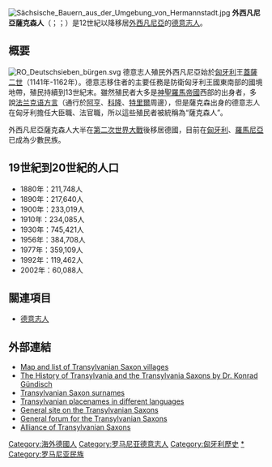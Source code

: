{{noteTA
|G1=DE
|1=zh-hans:特兰西瓦尼亚; zh-hk:外西凡尼亞; zh-tw:外西凡尼亞;
}}
[[File:Sächsische_Bauern_aus_der_Umgebung_von_Hermannstadt.jpg|right]]
'''外西凡尼亞薩克森人'''（{{lang-de|Siebenbürger Sachsen}}；{{lang-hu|Erdélyi szászok}}；{{lang-ro|Saşi}}）是12世紀以降移居[[外西凡尼亞|外西凡尼亞]]的[[德意志人|德意志人]]。

== 概要 ==
[[File:RO_Deutschsieben_bürgen.svg|right]] 
德意志人殖民外西凡尼亞始於[[匈牙利王國|匈牙利]]王[[蓋薩二世|蓋薩二世]]（1141年-1162年）。德意志移住者的主要任務是防衛匈牙利王國東南部的國境地帶，殖民持續到13世紀末。雖然殖民者大多是[[神聖羅馬帝國|神聖羅馬帝國]]西部的出身者，多說[[法兰克语|法兰克语方言]]（通行於[[阿亨|阿亨]]、[[科隆|科隆]]、[[特里爾|特里爾]]周邊），但是薩克森出身的德意志人在匈牙利擔任大臣職、法官職，所以這些殖民者被統稱為“薩克森人”。

外西凡尼亞薩克森人大半在[[第二次世界大戰|第二次世界大戰]]後移居德國，目前在[[匈牙利|匈牙利]]、[[羅馬尼亞|羅馬尼亞]]已成為少數民族。

== 19世紀到20世紀的人口 ==
* 1880年：211,748人
* 1890年：217,640人
* 1900年：233,019人
* 1910年：234,085人
* 1930年：745,421人
* 1956年：384,708人
* 1977年：359,109人
* 1992年：119,462人
* 2002年：60,088人

== 關連項目 ==
* [[德意志人|德意志人]]

== 外部連結 ==
{{commonscat|Transylvanian Saxons}}

* [http://freepages.genealogy.rootsweb.com/~bgwiehle/siebenburgen/mapframe.htm Map and list of Transylvanian Saxon villages]{{Wayback|url=http://freepages.genealogy.rootsweb.com/~bgwiehle/siebenburgen/mapframe.htm |date=20080226120343 }}
* [https://web.archive.org/web/20040707001956/http://www.sibiweb.de/geschi/7b-history.htm The History of Transylvania and the Transylvania Saxons by Dr. Konrad Gündisch]
* [http://freepages.genealogy.rootsweb.com/~bgwiehle/siebenburgen/sbs-namen/index.htm Transylvanian Saxon surnames]{{Wayback|url=http://freepages.genealogy.rootsweb.com/~bgwiehle/siebenburgen/sbs-namen/index.htm |date=20080213021636 }}
* [https://web.archive.org/web/19981201175305/http://members.aol.com/Micha99552/liste.htm Transylvanian placenames in different languages] {{de icon}}
* [http://www.siebenbuerger.de General site on the Transylvanian Saxons]{{Wayback|url=http://www.siebenbuerger.de/ |date=20200923143723 }} {{de icon}}
* [http://www.sibiweb.de/ General forum for the Transylvanian Saxons]{{Wayback|url=http://www.sibiweb.de/ |date=20110515022738 }} {{de icon}}
* [https://web.archive.org/web/20080511161217/http://www.saxonlodge.org/ Alliance of Transylvanian Saxons]

{{Authority control}}
{{DEFAULTSORT:Transylvanian Saxons}}
[[Category:海外德國人|Category:海外德國人]]
[[Category:罗马尼亚德意志人|Category:罗马尼亚德意志人]]
[[Category:匈牙利歷史|Category:匈牙利歷史]]
[[Category:外西凡尼亞薩克森人|*]]
[[Category:罗马尼亚民族|Category:罗马尼亚民族]]